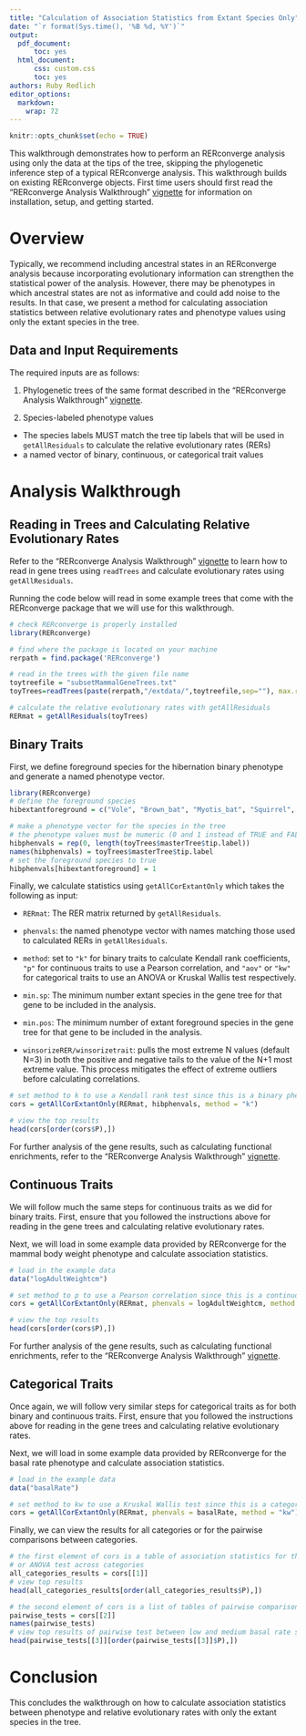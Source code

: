 ```yaml
---
title: "Calculation of Association Statistics from Extant Species Only"
date: "`r format(Sys.time(), '%B %d, %Y')`"
output: 
  pdf_document:
      toc: yes
  html_document:
      css: custom.css
      toc: yes
authors: Ruby Redlich 
editor_options: 
  markdown: 
    wrap: 72
---
```


```r
knitr::opts_chunk$set(echo = TRUE)
```

\newpage

This walkthrough demonstrates how to perform an RERconverge analysis
using only the data at the tips of the tree, skipping the phylogenetic
inference step of a typical RERconverge analysis. This walkthrough
builds on existing RERconverge objects. First time users should first
read the "RERconverge Analysis Walkthrough"
[vignette](https://github.com/nclark-lab/RERconverge/blob/master/vignettes/FullWalkthroughUTD.pdf)
for information on installation, setup, and getting started.

# Overview

Typically, we recommend including ancestral states in an RERconverge
analysis because incorporating evolutionary information can strengthen
the statistical power of the analysis. However, there may be phenotypes
in which ancestral states are not as informative and could add noise to
the results. In that case, we present a method for calculating
association statistics between relative evolutionary rates and phenotype
values using only the extant species in the tree.

## Data and Input Requirements

The required inputs are as follows:

1.  Phylogenetic trees of the same format described in the "RERconverge
    Analysis Walkthrough"
    [vignette](https://github.com/nclark-lab/RERconverge/blob/master/vignettes/BioinformaticsRERconvergeSupp_old.pdf).

2.  Species-labeled phenotype values

-   The species labels MUST match the tree tip labels that will be used
    in `getAllResiduals` to calculate the relative evolutionary rates
    (RERs)
-   a named vector of binary, continuous, or categorical trait values

# Analysis Walkthrough

## Reading in Trees and Calculating Relative Evolutionary Rates

Refer to the "RERconverge Analysis Walkthrough"
[vignette](https://github.com/nclark-lab/RERconverge/blob/master/vignettes/FullWalkthroughUTD.pdf)
to learn how to read in gene trees using `readTrees` and calculate
evolutionary rates using `getAllResiduals`.

Running the code below will read in some example trees that come with
the RERconverge package that we will use for this walkthrough.

```r
# check RERconverge is properly installed
library(RERconverge)

# find where the package is located on your machine
rerpath = find.package('RERconverge')

# read in the trees with the given file name
toytreefile = "subsetMammalGeneTrees.txt" 
toyTrees=readTrees(paste(rerpath,"/extdata/",toytreefile,sep=""), max.read = 200)

# calculate the relative evolutionary rates with getAllResiduals
RERmat = getAllResiduals(toyTrees)
```

## Binary Traits

First, we define foreground species for the hibernation binary phenotype
and generate a named phenotype vector.

```r
library(RERconverge)
# define the foreground species
hibextantforeground = c("Vole", "Brown_bat", "Myotis_bat", "Squirrel", "Jerboa")

# make a phenotype vector for the species in the tree
# the phenotype values must be numeric (0 and 1 instead of TRUE and FALSE)
hibphenvals = rep(0, length(toyTrees$masterTree$tip.label))
names(hibphenvals) = toyTrees$masterTree$tip.label
# set the foreground species to true
hibphenvals[hibextantforeground] = 1
```

Finally, we calculate statistics using `getAllCorExtantOnly` which takes
the following as input:

-   `RERmat`: The RER matrix returned by `getAllResiduals`.

-   `phenvals`: the named phenotype vector with names matching those
    used to calculated RERs in `getAllResiduals`.

-   `method`: set to `"k"` for binary traits to calculate Kendall rank
    coefficients, `"p"` for continuous traits to use a Pearson
    correlation, and `"aov"` or `"kw"` for categorical traits to use an
    ANOVA or Kruskal Wallis test respectively.

-   `min.sp`: The minimum number extant species in the gene tree for
    that gene to be included in the analysis.

-   `min.pos`: The minimum number of extant foreground species in the
    gene tree for that gene to be included in the analysis.

-   `winsorizeRER/winsorizetrait`: pulls the most extreme N values
    (default N=3) in both the positive and negative tails to the value
    of the N+1 most extreme value. This process mitigates the effect of
    extreme outliers before calculating correlations.

```r
# set method to k to use a Kendall rank test since this is a binary phenotype
cors = getAllCorExtantOnly(RERmat, hibphenvals, method = "k")

# view the top results
head(cors[order(cors$P),])
```

For further analysis of the gene results, such as calculating functional
enrichments, refer to the "RERconverge Analysis Walkthrough"
[vignette](https://github.com/nclark-lab/RERconverge/blob/master/vignettes/FullWalkthroughUTD.pdf).

## Continuous Traits

We will follow much the same steps for continuous traits as we did for
binary traits. First, ensure that you followed the instructions above
for reading in the gene trees and calculating relative evolutionary
rates.

Next, we will load in some example data provided by RERconverge for the
mammal body weight phenotype and calculate association statistics.

```r
# load in the example data
data("logAdultWeightcm")

# set method to p to use a Pearson correlation since this is a continuous phenotype
cors = getAllCorExtantOnly(RERmat, phenvals = logAdultWeightcm, method = "p")

# view the top results
head(cors[order(cors$P),])
```

For further analysis of the gene results, such as calculating functional
enrichments, refer to the "RERconverge Analysis Walkthrough"
[vignette](https://github.com/nclark-lab/RERconverge/blob/master/vignettes/BioinformaticsRERconvergeSupp_old.pdf).

## Categorical Traits

Once again, we will follow very similar steps for categorical traits as
for both binary and continuous traits. First, ensure that you followed
the instructions above for reading in the gene trees and calculating
relative evolutionary rates.

Next, we will load in some example data provided by RERconverge for the
basal rate phenotype and calculate association statistics.

```r
# load in the example data
data("basalRate")

# set method to kw to use a Kruskal Wallis test since this is a categorical phenotype
cors = getAllCorExtantOnly(RERmat, phenvals = basalRate, method = "kw")
```

Finally, we can view the results for all categories or for the pairwise
comparisons between categories.

```r
# the first element of cors is a table of association statistics for the Kruskal Wallis 
# or ANOVA test across categories
all_categories_results = cors[[1]]
# view top results
head(all_categories_results[order(all_categories_results$P),])

# the second element of cors is a list of tables of pairwise comparisons between categories
pairwise_tests = cors[[2]]
names(pairwise_tests)
# view top results of pairwise test between low and medium basal rate species
head(pairwise_tests[[3]][order(pairwise_tests[[3]]$P),])
```

# Conclusion

This concludes the walkthrough on how to calculate association
statistics between phenotype and relative evolutionary rates with only
the extant species in the tree.

